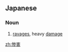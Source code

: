 ==Japanese==
{{ja-kanjitab|さん|がい|yomi=on}}

===Noun===
{{ja-noun|さんがい}}

# [[ravages]], heavy [[damage]]

[[zh:惨害]]